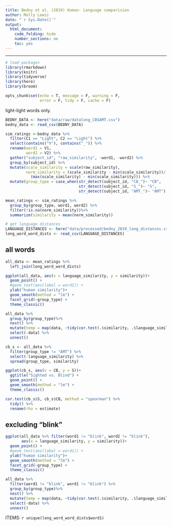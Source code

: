 ```yaml
---
title: Bedny et al. (2019) Human- Language comparision
author: Molly Lewis 
date: "`r Sys.Date()`"
output: 
  html_document:
    code_folding: hide
    number_sections: no
    toc: yes
---
```

  
******

```r

# load packages
library(rmarkdown)
library(knitr)
library(tidyverse)
library(here)
library(broom)

opts_chunk$set(echo = T, message = F, warning = F, 
               error = F, tidy = F, cache = F)
```
light-light words only. 
```r
BEDNY_DATA <- here("data/raw/datalong_CBSAMT.csv")
bedny_data <- read_csv(BEDNY_DATA)

sim_ratings <-bedny_data %>%
  filter(C1 == "Light", C2 == "Light") %>%
  select(contains("V"), contains("_")) %>%
  rename(word1 = V1,
         word2 = V2) %>%
  gather("subject_id", "raw_similarity", -word1, -word2) %>%
  group_by(subject_id) %>%
  mutate(scale_similarity = scale(raw_similarity),
         norm_similarity = (scale_similarity - min(scale_similarity))/
           (max(scale_similarity) - min(scale_similarity))) %>%
  mutate(group_type = case_when(str_detect(subject_id, "CB_")~ "CB",
                                str_detect(subject_id, "S_")~ "S",
                                str_detect(subject_id, "AMT_")~ "AMT"))

mean_ratings <- sim_ratings %>%
  group_by(group_type, word1, word2) %>%
  filter(!is.na(norm_similarity))%>%
  summarize(similarity = mean(norm_similarity)) 

# get language distances
LANGUAGE_DISTANCES <- here("data/processed/bedny_2019_lang_distances.csv")
long_word_word_dists <- read_csv(LANGUAGE_DISTANCES)
```


## all words
```r
all_data <- mean_ratings %>%
  left_join(long_word_word_dists)

ggplot(all_data, aes(x = language_similarity, y = similarity))+
  geom_point() + 
  #geom_text(aes(label = word1)) +
  ylab("human similarity")+
  geom_smooth(method = "lm") +
  facet_grid(~group_type) + 
  theme_classic()
```

```r
all_data %>%
  group_by(group_type)%>%
  nest() %>%
  mutate(temp = map(data, ~tidy(cor.test(.$similarity, .$language_similarity,  method = "spearman")))) %>%
  select(-data) %>%
  unnest()
```


```r
cb_s <- all_data %>% 
  filter(group_type != "AMT") %>%
  select(-language_similarity) %>%
  spread(group_type, similarity)

ggplot(cb_s, aes(x = CB, y = S))+
  ggtitle("Sighted vs. Blind") +
  geom_point() + 
  geom_smooth(method = "lm") +
  theme_classic()

cor.test(cb_s$S, cb_s$CB, method = "spearman") %>%
  tidy() %>%
  rename(rho = estimate) 
```


## excluding "blink"
```r
ggplot(all_data %>% filter(word1 != "blink", word2 != "blink"), 
       aes(x = language_similarity, y = similarity))+
  geom_point() + 
  #geom_text(aes(label = word1)) +
  ylab("human similarity")+
  geom_smooth(method = "lm") +
  facet_grid(~group_type) + 
  theme_classic()

all_data %>%
  filter(word1 != "blink", word1 != "blink") %>%
  group_by(group_type)%>%
  nest() %>%
  mutate(temp = map(data, ~tidy(cor.test(.$similarity, .$language_similarity, method = "spearman")))) %>%
  select(-data) %>%
  unnest()
```

ITEMS: 
`r unique(long_word_word_dists$word1)`
